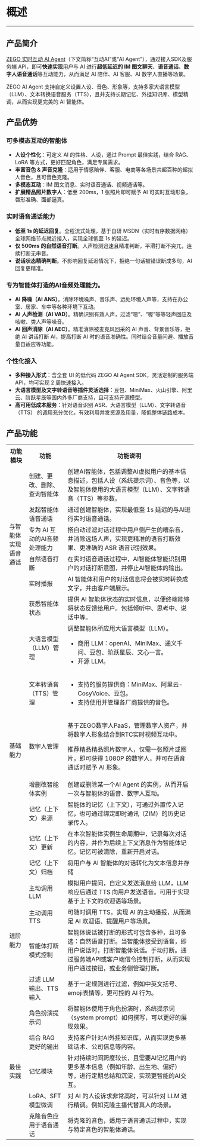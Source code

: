 # 概述

--- 

## 产品简介

[ZEGO 实时互动 AI Agent](https://www.zego.im/solution/ai-companion)（下文简称“互动AI”或“AI Agent”），通过接入SDK及服务端 API，即可**快速实现**用户与 AI 进行**超低延迟的 IM 图文聊天**、**语音通话**、**数字人语音通话**等互动能力，从而满足 AI 陪伴、AI 客服、AI 数字人直播等场景。

ZEGO AI Agent 支持自定义设置人设、音色、形象等，支持多家大语言模型（LLM）、文本转换语音服务（TTS），且并支持长期记忆、外挂知识库、模型精调，从而实现更完美的 AI 智能体。

## 产品优势

### 可多模态互动的智能体
- **人设个性化**：可定义 AI 的性格、人设，通过 Prompt 最佳实践，结合 RAG、LoRA 等方式，更好匹配角色，满足专属需求。
- **丰富音色 & 声音克隆**：适用于情感陪伴、客服、电商等各场景共超百种的超拟人音色，且可音色克隆。
- **多模态互动**：IM 图文消息、实时语音通话、视频通话等。
- **扩展精品照片数字人**：低至 200ms，1 张照片即可赋予 AI 可实时互动形象，唇形准确、面部逼真。

### 实时语音通话能力
- **低至 1s 的延迟回复**。全程流式处理，基于自研 MSDN（实时有序数据网络）全球网络节点就近接入，实现全球低至 1s 的延迟。
- **仅 500ms 的自然语音打断**。人声检测迅速且精准判断，平滑打断不突兀，连续打断无串音。
- **说话状态精确判断**。不影响回复延迟情况下，拒绝一句话被错误断成多句，AI 回复更精准。

### 专为智能体打造的AI音频处理能力。
- **AI 降噪（AI ANS）**。消除环境噪声、音乐声、远处环境人声等，支持在办公室、居家、车中等各种环境下互动。
- **AI 人声检测（AI VAD）**。精确识别有效人声，过滤“嗯”、“喔”等等轻声回应及咳嗽、类人声等噪音。
- **AI 回声消除（AI AEC）**。精准消除被麦克风回采的 AI 声音、背景音乐等，拒绝 AI 讲话打断 AI，提高打断 AI 时的语音准确性。同时结合音量闪避、播放音量自适应等功能。

### 个性化接入
- **多种接入形式**：含全套 UI 的低代码 ZEGO AI Agent SDK，灵活定制的服务端 API，均可实现 2 周快速接入。
- **大语言模型及文字转语音等插件灵活选择**：豆包、MiniMax、火山引擎、阿里云、阶跃星辰等国内外多厂商支持，且可支持开源模型。
- **高可用低成本服务**：针对语音识别 ASR、大语言模型（LLM）、文字转语音（TTS） 的调用充分优化，有效利用并发资源及用量，降低整体链路成本。

## 产品功能

<table>
  <colgroup>
    <col />
    <col />
    <col />
  </colgroup>
<tbody><tr>
<th>功能模块</th>
<th>功能</th>
<th>功能说明</th>
</tr>
<tr>
<td rowspan="6">与智能体实现语音通话</td>
<td>创建、更改、删除、查询智能体</td>
<td>创建AI智能体，包括调整AI虚拟用户的基本信息描述，包括人设（系统提示词）、音色等，以及智能体使用的大语言模型（LLM）、文字转语音（TTS）等参数。</td>
</tr>
<tr>
<td>发起智能体语音通话</td>
<td>通过创建智能体，实现最低至 1s 延迟的与AI进行实时语音通话。</td>
</tr>
<tr>
<td>专为 AI 互动的AI音频处理能力</td>
<td>搭自动过滤对话过程中用户侧产生的嘈杂音，并消除远场人声，实现更精准的语音打断效果、更准确的 ASR 语音识别效果。</td>
</tr>
<tr>
<td>自然语音打断</td>
<td>在实时语音通话过程中，AI智能体智能识别用户的对话打断意图，并停止AI智能体的输出。</td>
</tr>
<tr>
<td>实时播报</td>
<td>AI 智能体和用户的对话信息将会被实时转换成文字，并由客户端展示。</td>
</tr>
<tr>
<td>获悉智能体状态</td>
<td>提供 AI 智能体状态的实时信息，以便终端能够将状态反馈给用户。包括倾听中、思考中、说话中等。</td>
</tr>
<tr>
<td rowspan="7">基础能力</td>
<td>大语言模型（LLM）管理</td>
<td>调整智能体所应用大语言模型（LLM）。<ul><li>商用 LLM：openAI、MiniMax、通义千问、豆包、阶跃星辰、文心一言。</li><li>开源 LLM。</li></ul></td>
</tr>
<tr>
<td>文本转语音（TTS）管理</td>
<td><ul><li>支持的服务提供商：MiniMax、阿里云-
CosyVoice、豆包。</li><li>支持使用并管理各厂商提供的音色。</li></ul></td>
</tr>
<tr>
<td>数字人管理</td>
<td><p>基于ZEGO数字人PaaS，管理数字人资产，并将数字人形象结合到RTC实时视频互动中。</p><p>推荐精品精品照片数字人，仅需一张照片或图片，即可获得 1080P 的数字人，并可在语音通话时赋予 AI 形象。</p></td>
</tr>
<tr>
<td>增删改智能体实例</td>
<td>创建或删除某一个AI Agent 的实例，从而开启一次与智能体的语音、数字人互动。</td>
</tr>
<tr>
<td>记忆（上下文）来源</td>
<td>智能体的记忆（上下文），可通过外置传入记忆，也可通过绑定即时通讯（ZIM）的历史记录传入。</td>
</tr>
<tr>
<td>记忆（上下文）更新</td>
<td>在本次智能体实例生命周期中，记录每次对话的内容，并作为后续上下文消息作为智能体记忆。记忆可被清除，重新开启对话。</td>
</tr>
<tr>
<td>记忆（上下文）归档</td>
<td>将用户与 AI 智能体的对话转化为文本信息并存储</td>
</tr>
<tr>
<td rowspan="4">进阶能力</td>
<td>主动调用 LLM</td>
<td>模拟用户提问，自定义发送消息给 LLM，LLM 响应后通过 TTS 向用户发送语音。可用于实现基于上下文的欢迎语等场景。</td>
</tr>
<tr>
<td>主动调用 TTS</td>
<td>可随时调用 TTS，实现 AI 的主动播报，从而满足 AI 欢迎语、提醒用户等场景。</td>
</tr>
<tr>
<td>智能体打断模式控制</td>
<td>智能体说话被打断的形式可包含多种，且可多选：自然语音打断。当智能体接受到语音，即用户说话时，打断智能体说话。手动打断。通过服务端API或客户端信令控制打断，从而实现用户通过按钮，或业务侧管理打断。</td>
</tr>
<tr>
<td>过滤 LLM 输出、TTS 输入</td>
<td>基于一定规则进行过滤，例如中英文括号、emoji表情等，更可控的 AI 行为。</td>
</tr>
<tr>
<td rowspan="5">最佳实践</td>
<td>角色扮演提示词</td>
<td>将智能体使用于角色扮演时，系统提示词（system prompt）如何撰写，可以更好的展现效果。</td>
</tr>
<tr>
<td>结合 RAG 更好的输出</td>
<td>支持客户针对AI外挂知识库，从而实现更多基础话术、公司信息等内容。</td>
</tr>
<tr>
<td>记忆模块</td>
<td>针对持续时间跨度较长，且需要AI记忆用户的更多基本信息（例如年龄、出生地、偏好）等，进行定期总结和沉淀，实现更智能的AI交互。</td>
</tr>
<tr>
<td>LoRA、SFT 模型微调</td>
<td>对 AI 的人设诉求非常高时，可以针对 LLM 进行精调。例如克隆主播代替真人的场景。</td>
</tr>
<tr>
<td>克隆音色应用于语音通话</td>
<td>将克隆的音色，适用于语音通话过程中，实现与特定音色的智能体通话。</td>
</tr>
</tbody></table>

